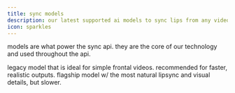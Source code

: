 ```yaml
---
title: sync models
description: our latest supported ai models to sync lips from any video to any audio
icon: sparkles
---
```


models are what power the sync api. they are the core of our technology and used throughout the api.

<CardGroup cols={3} rows={1}>
  <Card title="lipsync-1.6.0" icon="circle-check" href="/models/1.6.0">
    legacy model that is ideal for simple frontal videos.
  </Card>
  <Card title="lipsync-1.7.1" icon="rocket" href="/models/1.7.1">
    recommended for faster, realistic outputs.
  </Card>
  <Card title="lipsync-1.8.0" icon="star" href="/models/1.8.0">
    flagship model w/ the most natural lipsync and visual details, but slower.
  </Card>
</CardGroup>
